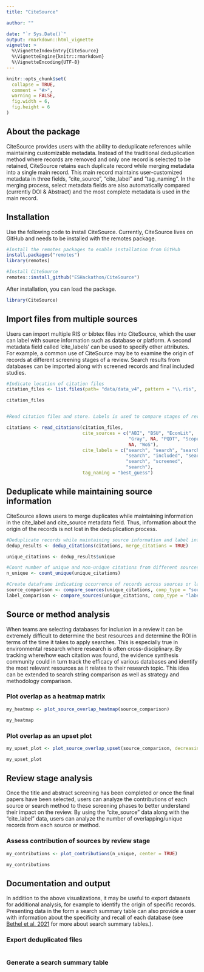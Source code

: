 ```yaml
---
title: "CiteSource"

author: ""

date: "`r Sys.Date()`"
output: rmarkdown::html_vignette
vignette: >
  %\VignetteIndexEntry{CiteSource}
  %\VignetteEngine{knitr::rmarkdown}
  %\VignetteEncoding{UTF-8}
---
```


```r
knitr::opts_chunk$set(
  collapse = TRUE,
  comment = "#>",
  warning = FALSE,
  fig.width = 6,
  fig.height = 6
)
```

## About the package 

CiteSource provides users with the ability to deduplicate references while maintaining customizable metadata. Instead of the traditional deduplication method where records are removed and only one record is selected to be retained, CiteSource retains each duplicate record while merging metadata into a single main record. This main record maintains user-customized metadata in three fields, "cite_source", "cite_label" and "tag_naming". In the merging process, select metadata fields are also automatically compared (currently DOI & Abstract) and the most complete metadata is used in the main record.

## Installation

Use the following code to install CiteSource. Currently, CiteSource lives on GitHub and needs to be installed with the remotes package. 

```r
#Install the remotes packages to enable installation from GitHub
install.packages("remotes")
library(remotes)

#Install CiteSource
remotes::install_github("ESHackathon/CiteSource")
```

After installation, you can load the package.

```r
library(CiteSource)
```


## Import files from multiple sources

Users can import multiple RIS or bibtex files into CiteSource, which the user can label with source information such as database or platform. A second metadata field called 'cite_labels' can be used to specify other attributes. For example, a common use of CiteSource may be to examine the origin of records at different screening stages of a review. Search results from databases can be imported along with screened records and final included studies. 

```r

#Indicate location of citation files
citation_files <- list.files(path= "data/data_v4", pattern = "\\.ris", full.names = TRUE)

citation_files


#Read citation files and store. Labels is used to compare stages of review.

citations <- read_citations(citation_files,
                            cite_sources = c("ABI", "BSU", "EconLit", 
                                             "Gray", NA, "PQDT", "Scopus", 
                                             NA, "WoS"),
                            cite_labels = c("search", "search", "search", 
                                            "search", "included", "search",
                                            "search", "screened", 
                                            "search"),
                            tag_naming = "best_guess")

```


## Deduplicate while maintaining source information

CiteSource allows users to merge duplicates while maintaining information in the cite_label and cite_source metadata field. Thus, information about the origin of the records is not lost in the deduplication process. 

```r

#Deduplicate records while maintaining source information and label information.
dedup_results <- dedup_citations(citations, merge_citations = TRUE)

unique_citations <- dedup_results$unique

#Count number of unique and non-unique citations from different sources and labels
n_unique <- count_unique(unique_citations)

#Create dataframe indicating occurrence of records across sources or labels
source_comparison <- compare_sources(unique_citations, comp_type = "sources")
label_comparison <- compare_sources(unique_citations, comp_type = "labels")


```

## Source or method analysis

When teams are selecting databases for inclusion in a review it can be extremely difficult to determine the best resources and determine the ROI in terms of the time it takes to apply searches. This is especially true in environmental research where research is often cross-disciplinary. By tracking where/how each citation was found, the evidence synthesis community could in turn track the efficacy of various databases and identify the most relevant resources as it relates to their research topic. This idea can be extended to search string comparison as well as strategy and methodology comparison.

### Plot overlap as a heatmap matrix

```r

my_heatmap <- plot_source_overlap_heatmap(source_comparison)

my_heatmap 

```


### Plot overlap as an upset plot

```r

my_upset_plot <- plot_source_overlap_upset(source_comparison, decreasing = c(TRUE, TRUE))

my_upset_plot

```

## Review stage analysis

Once the title and abstract screening has been completed or once the final papers have been selected, users can analyze the contributions of each source or search method to these screening phases to better understand their impact on the review. By using the "cite_source" data along with the "cite_label" data, users can analyze the number of overlapping/unique records from each source or method.

### Assess contribution of sources by review stage

```r

my_contributions <- plot_contributions(n_unique, center = TRUE)

my_contributions

```

## Documentation and output

In addition to the above visualizations, it may be useful to export datasets for additional analysis, for example to identify the origin of specific records. Presenting data in the form a search summary table can also provide a user with information about the specificity and recall of each database (see [Bethel et al. 2021](https://doi.org/10.5195/jmla.2021.809) for more about search summary tables.). 

### Export deduplicated files

```r

```


### Generate a search summary table

```r

```


